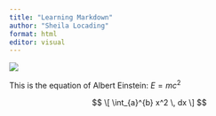 ```yaml
---
title: "Learning Markdown"
author: "Sheila Locading"
format: html
editor: visual
---
```


![](LM%20pics.png)

This is the equation of Albert Einstein: $E = mc^{2}$

$$
\[ \int_{a}^{b} x^2 \, dx \]
$$
